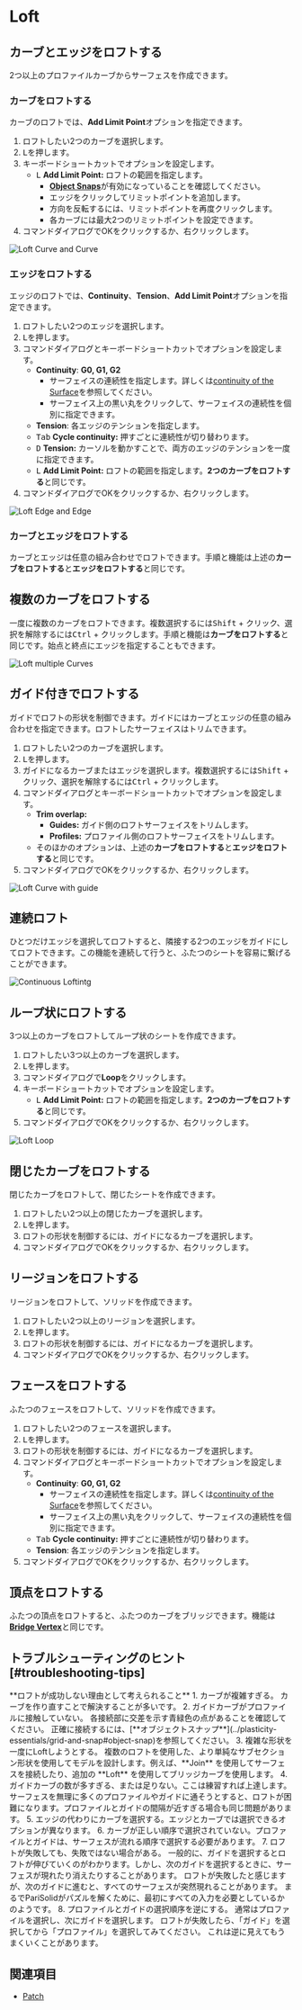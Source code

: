 
<Reference shortcut="L" command="Loft" button="" />

# Loft

## カーブとエッジをロフトする

2つ以上のプロファイルカーブからサーフェスを作成できます。

### カーブをロフトする

カーブのロフトでは、**Add Limit Point**オプションを指定できます。

1. ロフトしたい2つのカーブを選択します。
2. <kbd>L</kbd>を押します。
3. キーボードショートカットでオプションを設定します。
    - <kbd>L</kbd> **Add Limit Point:** ロフトの範囲を指定します。
        - [**Object Snaps**](../plasticity-essentials/grid-and-snap#object-snap)が有効になっていることを確認してください。
        - エッジをクリックしてリミットポイントを追加します。
        - 方向を反転するには、リミットポイントを再度クリックします。
        - 各カーブには最大2つのリミットポイントを設定できます。
4. コマンドダイアログでOKをクリックするか、右クリックします。

![Loft Curve and Curve](/img/loft-curve-and-curve.gif)

### エッジをロフトする

エッジのロフトでは、**Continuity**、**Tension**、**Add Limit Point**オプションを指定できます。

1. ロフトしたい2つのエッジを選択します。
2. <kbd>L</kbd>を押します。
3. コマンドダイアログとキーボードショートカットでオプションを設定します。
    - **Continuity**: **G0, G1, G2**
        - サーフェイスの連続性を指定します。詳しくは[continuity of the Surface](../cad-essentials/continuity-curve-and-surface)を参照してください。
        - サーフェイス上の黒い丸をクリックして、サーフェイスの連続性を個別に指定できます。
    - **Tension**: 各エッジのテンションを指定します。
    - <kbd>Tab</kbd> **Cycle continuity:** 押すごとに連続性が切り替わります。
    - <kbd>D</kbd> **Tension:** カーソルを動かすことで、両方のエッジのテンションを一度に指定できます。
    - <kbd>L</kbd> **Add Limit Point:** ロフトの範囲を指定します。**2つのカーブをロフトする**と同じです。
4. コマンドダイアログでOKをクリックするか、右クリックします。

![Loft Edge and Edge](/img/loft-edge-and-edge.gif)

### カーブとエッジをロフトする

カーブとエッジは任意の組み合わせでロフトできます。手順と機能は上述の**カーブをロフトする**と**エッジをロフトする**と同じです。

## 複数のカーブをロフトする

一度に複数のカーブをロフトできます。複数選択するには<kbd>Shift</kbd> + クリック、選択を解除するには<kbd>Ctrl</kbd> + クリックします。手順と機能は**カーブをロフトする**と同じです。始点と終点にエッジを指定することもできます。

![Loft multiple Curves](/img/loft-multiple-curves.gif)

## ガイド付きでロフトする

ガイドでロフトの形状を制御できます。ガイドにはカーブとエッジの任意の組み合わせを指定できます。ロフトしたサーフェイスはトリムできます。

1. ロフトしたい2つのカーブを選択します。
2. <kbd>L</kbd>を押します。
3. ガイドになるカーブまたはエッジを選択します。複数選択するには<kbd>Shift</kbd> + クリック、選択を解除するには<kbd>Ctrl</kbd> + クリックします。
4. コマンドダイアログとキーボードショートカットでオプションを設定します。
    - **Trim overlap:**
        - **Guides:** ガイド側のロフトサーフェイスをトリムします。
        - **Profiles:** プロファイル側のロフトサーフェイスをトリムします。
    - そのほかのオプションは、上述の**カーブをロフトする**と**エッジをロフトする**と同じです。
5. コマンドダイアログでOKをクリックするか、右クリックします。

![Loft Curve with guide](/img/loft-curve-with-guide.gif)

## 連続ロフト

ひとつだけエッジを選択してロフトすると、隣接する2つのエッジをガイドにしてロフトできます。この機能を連続して行うと、ふたつのシートを容易に繋げることができます。

![Continuous Loftintg](/img/loft-continuous.gif)

## ループ状にロフトする

3つ以上のカーブをロフトしてループ状のシートを作成できます。

1. ロフトしたい3つ以上のカーブを選択します。
2. <kbd>L</kbd>を押します。
3. コマンドダイアログで**Loop**をクリックします。
4. キーボードショートカットでオプションを設定します。
    - <kbd>L</kbd> **Add Limit Point:** ロフトの範囲を指定します。**2つのカーブをロフトする**と同じです。
4. コマンドダイアログでOKをクリックするか、右クリックします。

![Loft Loop](/img/loft-loop.gif)

## 閉じたカーブをロフトする

閉じたカーブをロフトして、閉じたシートを作成できます。

1. ロフトしたい2つ以上の閉じたカーブを選択します。
2. <kbd>L</kbd>を押します。
3. ロフトの形状を制御するには、ガイドになるカーブを選択します。
4. コマンドダイアログでOKをクリックするか、右クリックします。

## リージョンをロフトする

リージョンをロフトして、ソリッドを作成できます。

1. ロフトしたい2つ以上のリージョンを選択します。
2. <kbd>L</kbd>を押します。
3. ロフトの形状を制御するには、ガイドになるカーブを選択します。
4. コマンドダイアログでOKをクリックするか、右クリックします。

## フェースをロフトする

ふたつのフェースをロフトして、ソリッドを作成できます。

1. ロフトしたい2つのフェースを選択します。
2. <kbd>L</kbd>を押します。
3. ロフトの形状を制御するには、ガイドになるカーブを選択します。
4. コマンドダイアログとキーボードショートカットでオプションを設定します。
    - **Continuity**: **G0, G1, G2** 
        - サーフェイスの連続性を指定します。詳しくは[continuity of the Surface](../cad-essentials/continuity-curve-and-surface)を参照してください。
        - サーフェイス上の黒い丸をクリックして、サーフェイスの連続性を個別に指定できます。
    - <kbd>Tab</kbd> **Cycle continuity:** 押すごとに連続性が切り替わります。
    - **Tension**: 各エッジのテンションを指定します。
4. コマンドダイアログでOKをクリックするか、右クリックします。

## 頂点をロフトする

ふたつの頂点をロフトすると、ふたつのカーブをブリッジできます。機能は[**Bridge Vertex**](../sketch/bridge#bridge-vertex)と同じです。

## トラブルシューティングのヒント [#troubleshooting-tips]

<Callout type="info" emoji="💡">
**ロフトが成功しない理由として考えられること**
1. カーブが複雑すぎる。 カーブを作り直すことで解決することが多いです。
2. ガイドカーブがプロファイルに接触していない。 各接続部に交差を示す青緑色の点があることを確認してください。 正確に接続するには、[**オブジェクトスナップ**](../plasticity-essentials/grid-and-snap#object-snap)を参照してください。
3. 複雑な形状を一度にLoftしようとする。 複数のロフトを使用した、より単純なサブセクション形状を使用してモデルを設計します。例えば、**Join** を使用してサーフェスを接続したり、追加の **Loft** を使用してブリッジカーブを使用します。
4. ガイドカーブの数が多すぎる、または足りない。ここは練習すれば上達します。サーフェスを無理に多くのプロファイルやガイドに通そうとすると、ロフトが困難になります。プロファイルとガイドの間隔が近すぎる場合も同じ問題があります。
5. エッジの代わりにカーブを選択する。エッジとカーブでは選択できるオプションが異なります。
6. カーブが正しい順序で選択されていない。プロファイルとガイドは、サーフェスが流れる順序で選択する必要があります。
7. ロフトが失敗しても、失敗ではない場合がある。 一般的に、ガイドを選択するとロフトが伸びていくのがわかります。しかし、次のガイドを選択するときに、サーフェスが現れたり消えたりすることがあります。 ロフトが失敗したと感じますが、次のガイドに進むと、すべてのサーフェスが突然現れることがあります。 まるでPariSolidがパズルを解くために、最初にすべての入力を必要としているかのようです。
8. プロファイルとガイドの選択順序を逆にする。 通常はプロファイルを選択し、次にガイドを選択します。 ロフトが失敗したら、「ガイド」を選択してから「プロファイル」を選択してみてください。 これは逆に見えてもうまくいくことがあります。
</Callout>

## 関連項目
- [Patch](./patch)






